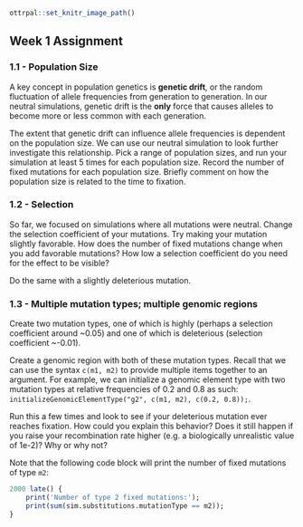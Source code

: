 ```r
ottrpal::set_knitr_image_path()
```

## Week 1 Assignment

### 1.1 - Population Size 

A key concept in population genetics is **genetic drift**, or the random fluctuation of allele frequencies from generation to generation. In our neutral simulations, genetic drift is the **only** force that causes alleles to become more or less common with each generation. 

The extent that genetic drift can influence allele frequencies is dependent on the population size. We can use our neutral simulation to look further investigate this relationship. Pick a range of population sizes, and run your simulation at least 5 times for each population size. Record the number of fixed mutations for each population size. Briefly comment on how the population size is related to the time to fixation. 

### 1.2 - Selection

So far, we focused on simulations where all mutations were neutral. Change the selection coefficient of your mutations. Try making your mutation slightly favorable. How does the number of fixed mutations change when you add favorable mutations? How low a selection coefficient do you need for the effect to be visible? 

Do the same with a slightly deleterious mutation. 

### 1.3 - Multiple mutation types; multiple genomic regions

Create two mutation types, one of which is highly (perhaps a selection coefficient around ~0.05) and one of which is deleterious (selection coefficient ~-0.01). 

Create a genomic region with both of these mutation types. Recall that we can use the syntax `c(m1, m2)` to provide multiple items together to an argument. For example, we can initialize a genomic element type with two mutation types at relative frequencies of 0.2 and 0.8 as such: `initializeGenomicElementType("g2", c(m1, m2), c(0.2, 0.8));`. 

Run this a few times and look to see if your deleterious mutation ever reaches fixation. How could you explain this behavior? Does it still happen if you raise your recombination rate higher (e.g. a biologically unrealistic value of 1e-2)? Why or why not? 

Note that the following code block will print the number of fixed mutations of type `m2`:

```r
2000 late() { 
	print('Number of type 2 fixed mutations:');
	print(sum(sim.substitutions.mutationType == m2));
}
```


